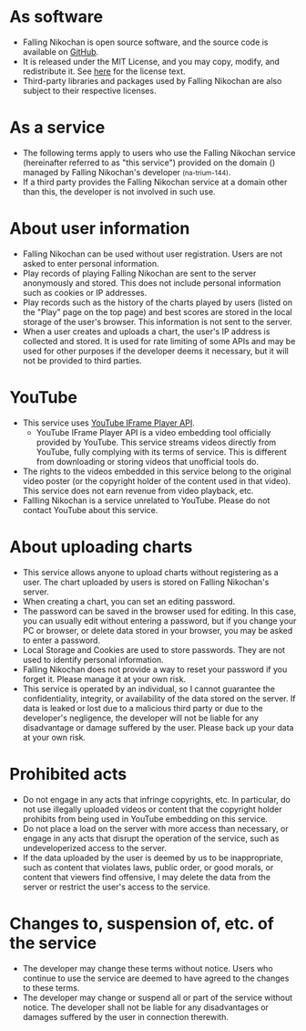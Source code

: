 
# As software

- Falling Nikochan is open source software, and the source code is available on [GitHub](https://github.com/na-trium-144/falling-nikochan).
- It is released under the MIT License, and you may copy, modify, and redistribute it.
  See [here](https://github.com/na-trium-144/falling-nikochan/blob/main/LICENSE) for the license text.
- Third-party libraries and packages used by Falling Nikochan are also subject to their respective licenses.

# As a service

- The following terms apply to users who use the Falling Nikochan service (hereinafter referred to as "this service") provided on the domain (<SmallDomainOnly/>) managed by Falling Nikochan's developer <Small>(na-trium-144)</Small>.
- If a third party provides the Falling Nikochan service at a domain other than this, the developer is not involved in such use.

# About user information

- Falling Nikochan can be used without user registration. Users are not asked to enter personal information.
- Play records of playing Falling Nikochan are sent to the server anonymously and stored. This does not include personal information such as cookies or IP addresses.
- Play records such as the history of the charts played by users (listed on the "Play" page on the top page) and best scores are stored in the local storage of the user's browser. This information is not sent to the server.
- When a user creates and uploads a chart, the user's IP address is collected and stored. It is used for rate limiting of some APIs and may be used for other purposes if the developer deems it necessary, but it will not be provided to third parties.

# YouTube

- This service uses [YouTube IFrame Player API](https://developers.google.com/youtube/iframe_api_reference).
  - YouTube IFrame Player API is a video embedding tool officially provided by YouTube.
  This service streams videos directly from YouTube, fully complying with its terms of service.
  This is different from downloading or storing videos that unofficial tools do.
- The rights to the videos embedded in this service belong to the original video poster (or the copyright holder of the content used in that video).
  This service does not earn revenue from video playback, etc.
- Fallling Nikochan is a service unrelated to YouTube. Please do not contact YouTube about this service.

# About uploading charts

- This service allows anyone to upload charts without registering as a user.
  The chart uploaded by users is stored on Falling Nikochan's server.
- When creating a chart, you can set an editing password.
- The password can be saved in the browser used for editing.
  In this case, you can usually edit without entering a password, but if you change your PC or browser, or delete data stored in your browser, you may be asked to enter a password.
- Local Storage and Cookies are used to store passwords. They are not used to identify personal information.
- Falling Nikochan does not provide a way to reset your password if you forget it.
  Please manage it at your own risk.
- This service is operated by an individual, so I cannot guarantee the confidentiality, integrity, or availability of the data stored on the server.
  If data is leaked or lost due to a malicious third party or due to the developer's negligence, the developer will not be liable for any disadvantage or damage suffered by the user.
  Please back up your data at your own risk.

# Prohibited acts

- Do not engage in any acts that infringe copyrights, etc.
  In particular, do not use illegally uploaded videos or content that the copyright holder prohibits from being used in YouTube embedding on this service.
- Do not place a load on the server with more access than necessary, or engage in any acts that disrupt the operation of the service, such as undeveloperized access to the server.
- If the data uploaded by the user is deemed by us to be inappropriate, such as content that violates laws, public order, or good morals, or content that viewers find offensive, I may delete the data from the server or restrict the user's access to the service.

# Changes to, suspension of, etc. of the service

- The developer may change these terms without notice.
  Users who continue to use the service are deemed to have agreed to the changes to these terms.
- The developer may change or suspend all or part of the service without notice.
  The developer shall not be liable for any disadvantages or damages suffered by the user in connection therewith.
